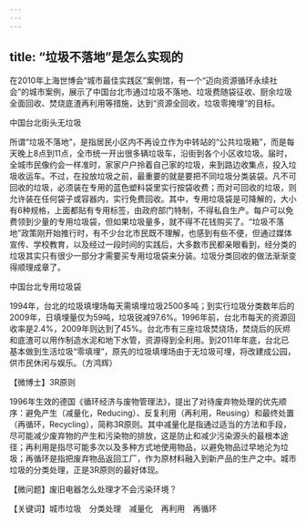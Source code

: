 ```yaml
---
---
---
```

title: “垃圾不落地”是怎么实现的
---




在2010年上海世博会“城市最佳实践区”案例馆，有一个“迈向资源循环永续社会”的城市案例，展示了中国台北市通过垃圾不落地、垃圾费随袋征收、厨余垃圾全面回收、焚烧底渣再利用等措施，达到“资源全回收，垃圾零掩埋”的目标。

中国台北街头无垃圾



所谓“垃圾不落地”，是指居民小区内不再设立作为中转站的“公共垃圾箱”，而是每天晚上8点到11点，全市统一开出很多辆垃圾车，沿街到各个小区收垃圾。届时，全城市民像约会一样准时，家家户户拎着自己家的垃圾，来到路边收集点，投入垃圾收运车。不过，在投放垃圾之前，最重要的就是要把不同垃圾分类装袋。凡不可回收的垃圾，必须装在专用的蓝色塑料袋里实行按袋收费；而对可回收的垃圾，则允许装在任何袋子或容器内，实行免费回收。其中，专用垃圾袋是可降解的，大小有6种规格，上面都贴有专用标签，由政府部门特制，不得私自生产。每户可以免费领到少量的专用垃圾袋，但如果垃圾量多，就不得不花钱购买了。“垃圾不落地”政策刚开始推行时，有不少台北市民既不理解，也感到有些不便，但通过媒体宣传、学校教育，以及经过一段时间的实践后，大多数市民都亲眼看到，经分类的垃圾其实只有很少一部分才需要买专用垃圾袋来分装。垃圾分类回收的做法渐渐变得顺理成章了。

中国台北专用垃圾袋



1994年，台北的垃圾填埋场每天需填埋垃圾2500多吨；到实行垃圾分类数年后的2009年，日填埋量仅为59吨，垃圾锐减97.6%。1996年前，台北市每天的资源回收率是2.4%，2009年则达到了45%。台北市有三座垃圾焚烧场，焚烧后的灰烬和底渣可以用作制造水泥和地下水管，资源得到全利用。到2011年年底，台北已基本做到生活垃圾“零填埋”，原先的垃圾填埋场由于无垃圾可埋，将改建成公园，供市民休闲与娱乐。（方鸿辉）





【微博士】3R原则

1996年生效的德国《循环经济与废物管理法》，提出了对待废弃物处理的优先顺序：避免产生（减量化，Reducing）、反复利用（再利用，Reusing）和最终处置（再循环，Recycling），简称3R原则。其中减量化是指通过适当的方法和手段，尽可能减少废弃物的产生和污染物的排放，这是防止和减少污染源头的最根本途径；再利用是指尽可能多次以及多种方式地使用物品，以避免物品过早地沦为垃圾；再循环是指把废弃物品返回工厂，作为原材料融入到新产品的生产之中。城市垃圾的分类处理，正是3R原则的最好体现。

【微问题】废旧电器怎么处理才不会污染环境？

【关键词】城市垃圾　分类处理　减量化　再利用　再循环